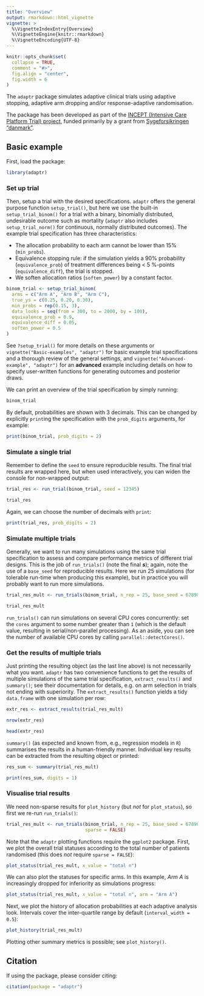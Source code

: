 ```yaml
---
title: "Overview"
output: rmarkdown::html_vignette
vignette: >
  %\VignetteIndexEntry{Overview}
  %\VignetteEngine{knitr::rmarkdown}
  %\VignetteEncoding{UTF-8}
---
```


```r
knitr::opts_chunk$set(
  collapse = TRUE,
  comment = "#>",
  fig.align = "center",
  fig.width = 6
)
```

The `adaptr` package simulates adaptive clinical trials using adaptive
stopping, adaptive arm dropping and/or response-adaptive randomisation.

The package has been developed as part of the
[INCEPT (Intensive Care Platform Trial) project](https://www.incept.dk), funded
primarily by a grant from
[Sygeforsikringen "danmark"](https://www.sygeforsikring.dk/).

## Basic example
First, load the package:

```r
library(adaptr)
```

### Set up trial
Then, setup a trial with the desired specifications. `adaptr` offers the
general purpose function `setup_trial()`, but here we use the built-in
`setup_trial_binom()` for a trial with a binary, binomially distributed,
undesirable outcome such as mortality (`adaptr` also includes
`setup_trial_norm()` for continuous, normally distributed outcomes).
The example trial specification has three characteristics:

- The allocation probability to each arm cannot be lower than 15% (`min_probs`).
- Equivalence stopping rule: if the simulation yields a 90% probability
(`equivalence_prob`) of treatment differences being < 5 %-points
(`equivalence_diff`), the trial is stopped.
- We soften allocation ratios (`soften_power`) by a constant factor.

```r
binom_trial <- setup_trial_binom(
  arms = c("Arm A", "Arm B", "Arm C"),
  true_ys = c(0.25, 0.20, 0.30),
  min_probs = rep(0.15, 3), 
  data_looks = seq(from = 300, to = 2000, by = 100),
  equivalence_prob = 0.9,
  equivalence_diff = 0.05,
  soften_power = 0.5 
) 
```

See `?setup_trial()` for more details on these arguments or
`vignette("Basic-examples", "adaptr")` for basic example trial
specifications and a thorough review of the general settings, and
`vignette("Advanced-example", "adaptr")` for an **advanced** example including
details on how to specify user-written functions for generating outcomes and
posterior draws.

We can print an overview of the trial specification by simply running:

```r
binom_trial
```

By default, probabilities are shown with 3 decimals. This can be changed by
explicitly `print`ing the specification with the `prob_digits` arguments, for
example:

```r

print(binom_trial, prob_digits = 2)
```

### Simulate a single trial
Remember to define the `seed` to ensure reproducible results. The final trial
results are wrapped here, but when used interactively, you can widen the console
for non-wrapped output:

```r
trial_res <- run_trial(binom_trial, seed = 12345)

trial_res
```

Again, we can choose the number of decimals with `print`:

```r
print(trial_res, prob_digits = 2)
```

### Simulate multiple trials
Generally, we want to run many simulations using the same trial specification to
assess and compare performance metrics of different trial designs. This is the
job of `run_trials()` (note the final ***s***); again, note the use of a
`base_seed` for reproducible results. Here we run 25 simulations (for tolerable
run-time when producing this example), but in practice you will probably want to
run more simulations.

```r
trial_res_mult <- run_trials(binom_trial, n_rep = 25, base_seed = 67890)

trial_res_mult
```

`run_trials()` can run simulations on several CPU cores concurrently: set the
`cores` argument to some number greater than `1` (which is the default value,
resulting in serial/non-parallel processing). As an aside, you can see the
number of available CPU cores by calling `parallel::detectCores()`.

### Get the results of multiple trials
Just printing the resulting object (as the last line above) is not necessarily
what you want. `adaptr` has two convenience functions to get the results of
multiple simulations of the same trial specification, `extract_results()` and
`summary()`; see their documentation for details, e.g. on arm selection in
trials not ending with superiority. The `extract_results()` function yields a
tidy `data.frame` with one simulation per row:

```r
extr_res <- extract_results(trial_res_mult)

nrow(extr_res)

head(extr_res)
```

`summary()` (as expected and known from, e.g., regression models in `R`)
summarises the results in a human-friendly manner. Individual key results can be
extracted from the resulting object or printed:

```r
res_sum <- summary(trial_res_mult)

print(res_sum, digits = 1)
```

### Visualise trial results
We need non-sparse results for `plot_history` (but *not* for `plot_status`), so
first we re-run `run_trials()`:

```r
trial_res_mult <- run_trials(binom_trial, n_rep = 25, base_seed = 67890,
                             sparse = FALSE)
```

Note that the `adaptr` plotting functions require the `ggplot2` package. First,
we plot the overall trial statuses according to the total number of patients
randomised (this does *not* require `sparse = FALSE`):

```r
plot_status(trial_res_mult, x_value = "total n")
```

We can also plot the statuses for specific arms. In this example, *Arm A* is
increasingly dropped for inferiority as simulations progress:

```r
plot_status(trial_res_mult, x_value = "total n", arm = "Arm A")
```

Next, we plot the history of allocation probabilities at each adaptive
analysis look. Intervals cover the inter-quartile range by default
(`interval_width = 0.5`):

```r
plot_history(trial_res_mult)
```

Plotting other summary metrics is possible; see `plot_history()`.

## Citation
If using the package, please consider citing:

```r
citation(package = "adaptr")
```
